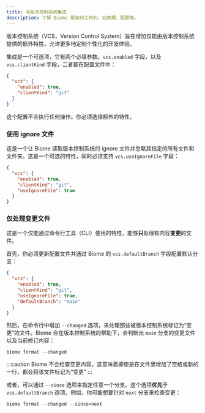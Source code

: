 ```yaml
---
title: 与版本控制系统集成
description: 了解 Biome 是如何工作的，如原理、配置等。
---
```


版本控制系统（VCS，Version Control System）旨在增加仅能由版本控制系统提供的额外特性，允许更多地定制个性化的开发体验。

集成是一个可选项，它有两个必填参数。`vcs.enabled` 字段，以及 `vcs.clientKind` 字段，二者都在配置文件中：

```json title="biome.json"
{
  "vcs": {
    "enabled": true,
    "clientKind": "git"
  }
}
```

这个配置不会执行任何操作。你必须选择额外的特性。

### 使用 ignore 文件

这是一个让 Biome 读取版本控制系统的 ignore 文件并忽略其指定的所有文件和文件夹。这是一个可选的特性，同时必须支持 `vcs.useIgnoreFile` 字段：

```json title="biome.json" ins={5}
{
  "vcs": {
    "enabled": true,
    "clientKind": "git",
    "useIgnoreFile": true
  }
}
```

### 仅处理变更文件

这是一个仅能通过命令行工具（CLI）使用的特性，能够**只**处理有内容**变更**的文件。

首先，你必须更新配置文件并通过 Biome 的 `vcs.defaultBranch` 字段配置默认分支：

```json title="biome.json" ins={6}
{
  "vcs": {
    "enabled": true,
    "clientKind": "git",
    "useIgnoreFile": true,
    "defaultBranch": "main"
  }
}
```

然后，在命令行中增加 `--changed` 选项，来处理那些被版本控制系统标记为“变更”的文件。Biome 会在版本控制系统的帮助下，会判断出 `main` 分支的变更文件以及当前修订内容：

```shell
biome format --changed
```

:::caution
Biome 不会检查变更内容，这意味着即使是在文件里增加了空格或新的一行，都会将该文件标记为“变更”
:::

或者，可以通过 `--since` 选项来指定任意一个分支。这个选项**优先**于 `vcs.defaultBranch` 选项。例如，你可能想要针对 `next` 分支来检查变更：

```shell
biome format --changed --since=next
```
